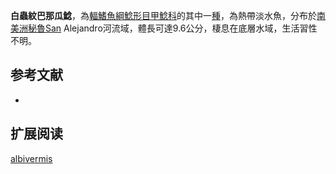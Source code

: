 {{Speciesbox
| name = 白蟲紋巴那瓜鯰
| image = 
| image_width = 250px
| image_caption = 
| status = NE
| status_system = IUCN3.1
| genus = Panaqolus
| species = albivermis
| authority = Lujan, Steele & Velasquez, 2013
| synonyms = 
}} 
'''白蟲紋巴那瓜鯰'''，為[[輻鰭魚綱|輻鰭魚綱]][[鯰形目|鯰形目]][[甲鯰科|甲鯰科]]的其中一[[種|種]]，為熱帶淡水魚，分布於[[南美洲|南美洲]][[秘魯|秘魯]]San Alejandro河流域，體長可達9.6公分，棲息在底層水域，生活習性不明。

==参考文献==
*{{FishBase_species|genus=Panaqolus|species=albivermis |year=2014|month=11}}

== 扩展阅读 ==
{{refbegin}}
{{wikispecies-inline|Panaqolus albivermis |白蟲紋巴那瓜鯰}}
{{refend}}
{{Taxonbar|from=Q1294476}}

[[Category:巴那瓜鯰屬|albivermis]]